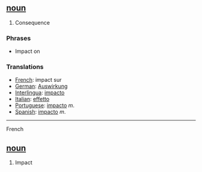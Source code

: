==[[noun]]==

#Consequence

===Phrases===

*Impact on


===Translations===
*[[French]]: impact sur 
*[[German]]: [[Auswirkung]] 
*[[Interlingua]]: [[impacto]] 
*[[Italian]]: [[effetto]] 
*[[Portuguese]]: [[impacto]] ''m''.
*[[Spanish]]: [[impacto]] ''m''. 


----
French

==[[noun]]==

#Impact